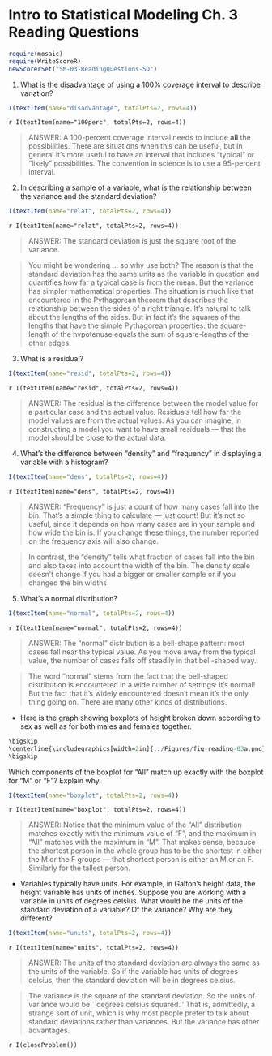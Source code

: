 Intro to Statistical Modeling Ch. 3 Reading Questions
========================================================
```r
require(mosaic)
require(WriteScoreR)
newScorerSet("SM-03-ReadingQuestions-SD")
```

1. What is the disadvantage of using a 100% coverage interval to
  describe variation? 
```r
I(textItem(name="disadvantage", totalPts=2, rows=4))
```
  `r I(textItem(name="100perc", totalPts=2, rows=4))`

<aside>
>ANSWER:
A 100-percent coverage interval needs to include **all** the
possibilities.  There are situations when this can be useful, but in
general it's more useful to have an interval that includes "typical"
or "likely" possibilities.  The convention in science is to use a
95-percent interval.
</aside>

2. In describing a sample of a variable, 
what is the relationship between the variance and the standard
  deviation?
```r
I(textItem(name="relat", totalPts=2, rows=4))
```
  `r I(textItem(name="relat", totalPts=2, rows=4))`
  
<aside>
>ANSWER:
>The standard deviation is just the square root of the variance.  

>You might be wondering ... so why use both?  The reason is that the standard deviation has the same
units as the variable in question and quantifies how far a typical
case is from the mean.  But the variance has simpler
mathematical properties.  The situation is much like that encountered
in the Pythagorean theorem that describes the relationship between the
sides of a right triangle.  It's natural to talk about the lengths of
the sides.  But in fact it's the squares of the lengths that have the
simple Pythagorean properties: the square-length of the hypotenuse
equals the sum of square-lengths of the other edges.
</aside>

3. What is a residual?
```r
I(textItem(name="resid", totalPts=2, rows=4))
```
  `r I(textItem(name="resid", totalPts=2, rows=4))`

<aside>
>ANSWER:
The residual is the difference between the model value for a
particular case and the actual value.  Residuals tell how far the
model values are from the actual values.  As you can imagine, in
constructing a model you want to have small residuals --- that the
model should be close to the actual data.
</aside>

4. What's the difference between "density" and "frequency" in
  displaying a variable with a histogram?
```r
I(textItem(name="dens", totalPts=2, rows=4))
```
  `r I(textItem(name="dens", totalPts=2, rows=4))`

<aside>
>ANSWER:
"Frequency" is just a count of how many cases fall into the bin.
That's a simple thing to calculate --- just count!  But it's not so
useful, since it depends on how many cases are in your sample and how
wide the bin is.  If you change these things, the number reported on
the frequency axis will also change. 

>In contrast, the "density" tells what fraction of cases fall into
the bin and also takes into account the width of the bin.  The density
scale doesn't change if you had a bigger or smaller sample or if you
changed the bin widths.
</aside>

5. What's a normal distribution?
```r
I(textItem(name="normal", totalPts=2, rows=4))
```

  `r I(textItem(name="normal", totalPts=2, rows=4))`

<aside>
>ANSWER:
The "normal" distribution is a bell-shape pattern: most cases fall
near the typical value.  As you move away from the typical value, the
number of cases falls off steadily in that bell-shaped way.

>The word "normal" stems from the fact that the bell-shaped
distribution is encountered in a wide number of settings: it's normal!
But the fact that it's widely encountered doesn't mean it's the only
thing going on.  There are many other kinds of distributions.
</aside>

* Here is the graph showing boxplots of 
height broken down according to sex as well as 
for both males and females together. 

```r
\bigskip
\centerline{\includegraphics[width=2in]{../Figures/fig-reading-03a.png}}
\bigskip
```

Which components of the boxplot for
"All" match up exactly with the boxplot for "M" or "F"?  Explain
why.
```r
I(textItem(name="boxplot", totalPts=2, rows=4))
```

  `r I(textItem(name="boxplot", totalPts=2, rows=4))`

<aside>
>ANSWER:
Notice that the minimum value of the "All" distribution matches
exactly with the minimum value of "F", and the maximum in "All"
matches with the maximum in "M".  That makes sense, because the
shortest person in the whole group has to be the shortest in either
the M or the F groups --- that shortest person is either an M or an
F.  Similarly for the tallest person.
</aside>

* Variables typically have units.  For example, in Galton's height
data, the height variable has units of inches.  Suppose you are working
with a variable in units of degrees celsius.
What would be the units of the standard deviation of a variable?  Of
the variance? Why are they different?
```r
I(textItem(name="units", totalPts=2, rows=4))
```
  `r I(textItem(name="units", totalPts=2, rows=4))`

<aside>
>ANSWER:
The units of the standard deviation are always the same as the units
of the variable.  So if the variable has units of degrees celsius,
then the standard deviation will be in degrees celsius.

>The variance is the square of the standard deviation.  So the units of
variance would be ``degrees celsius squared.''  That is, admittedly, a
strange sort of unit, which is why most people prefer to talk about
standard deviations rather than variances.  But the variance has other
advantages.
</aside>

`r I(closeProblem())`
